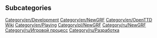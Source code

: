 
== Subcategories ==
[[Category/en/Development]]
[[Category/en/NewGRF]]
[[Category/en/OpenTTD Wiki]]
[[Category/en/Playing]]
[[Category/pl/NewGRF]]
[[Category/ru/NewGRF]]
[[Category/ru/Игровой процесс]]
[[Category/ru/Разработка]]
